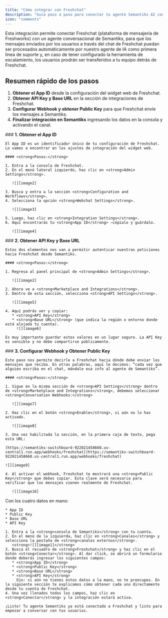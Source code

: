 ```yaml
---
title: "Cómo integrar con Freshchat"
description: "Guía paso a paso para conectar tu agente Semantiks AI con Freshchat."
icon: "comments"
---
```

<Tip>Esta integración permite conectar Freshchat (plataforma de mensajería de Freshworks) con un agente conversacional de Semantiks, para que los mensajes enviados por los usuarios a través del chat de Freshchat puedan ser procesados automáticamente por nuestro agente de IA como primera linea de suporte y, en caso de tener configurado la herramienta de escalamiento, los usuarios prodrán ser transferidos a tu equipo detrás de Freshchat. 
</Tip>

## Resumen rápido de los pasos

1. **Obtener el App ID** desde la configuración del widget web de Freshchat.
2. **Obtener API Key y Base URL** en la sección de integraciones de Freshchat.
3. **Configurar Webhook y obtener Public Key** para que Freshchat envíe los mensajes a Semantiks.
4. **Finalizar integración en Semantiks** ingresando los datos en la consola y activando el canal.

<Steps>
  <Step title="Obtener el App ID">
    ### <strong>1. Obtener el App ID</strong>

    El App ID es un identificador único de tu configuración de Freshchat. Lo vamos a encontrar en los ajustes de integración del widget web.

    #### <strong>Pasos:</strong>

    1. Entra a la consola de Freshchat.  
    2. En el menú lateral izquierdo, haz clic en <strong>Admin Settings</strong>.

       ![][image2]

    3. Busca y entra a la sección <strong>Configuration and Workflows</strong>.  
    4. Selecciona la opción <strong>Webchat Settings</strong>.

       ![][image3]

    5. Luego, haz clic en <strong>Integration Settings</strong>.  
    6. Aquí encontrarás tu <strong>App ID</strong> —cópialo y guárdalo.

       ![][image4]
  </Step>
  <Step title="Obtener API Key y Base URL">
    ### <strong>2. Obtener API Key y Base URL</strong>

    Estos dos elementos nos van a permitir autenticar nuestras peticiones hacia Freshchat desde Semantiks.

    #### <strong>Pasos:</strong>

    1. Regresa al panel principal de <strong>Admin Settings</strong>.

       ![][image2]

    2. Ahora ve a <strong>Marketplace and Integrations</strong>.  
    3. Dentro de esta sección, selecciona <strong>API Settings</strong>.

       ![][image5]

    4. Aquí podrás ver y copiar:  
       * <strong>API Key</strong>  
       * <strong>Base URL</strong> (que indica la región o entorno donde está alojada tu cuenta).  
         ![][image6]

    Es muy importante guardar estos valores en un lugar seguro. La API Key es sensible y no debe compartirse públicamente.
  </Step>
  <Step title="Configurar Webhook y Obtener Public Key">
    ### <strong>3. Configurar Webhook y Obtener Public Key</strong>

    Este paso nos permite decirle a Freshchat hacia dónde debe enviar los mensajes que reciba. En otras palabras, aquí le decimos: “cada vez que alguien escriba en el chat, mándale esa info al agente de Semantiks”.

    #### <strong>Pasos:</strong>

    1. Sigue en la misma sección de <strong>API Settings</strong> dentro de <strong>Marketplace and Integrations</strong>, debemos seleccionar <strong>Conversation Webhooks:</strong>

       ![][image7]

    2. Haz clic en el botón <strong>Enable</strong>, si aún no lo has activado.

       ![][image8]

    3. Una vez habilitada la sección, en la primera caja de texto, pega esta URL:

    [https://semantiks-switchboard-922021458660.us-central1.run.app/webhooks/freshchat](https://semantiks-switchboard-922021458660.us-central1.run.app/webhooks/freshchat)

    ![][image9]

    4. Al activar el webhook, Freshchat te mostrará una <strong>Public Key</strong> que debes copiar. Esta clave será necesaria para verificar que los mensajes vienen realmente de Freshchat.

       ![][image10]
  </Step>
  <Step title="Finalizar integración en Semantiks">
    Con los cuatro datos en mano:

    * App ID  
    * Public Key  
    * Base URL  
    * API Key

    1. Entra a la <strong>consola de Semantiks</strong> con tu cuenta.  
    2. En el menú de la izquierda, haz clic en <strong>Canales</strong> y selecciona la pestaña de <strong>canales externos</strong>.  
       <strong>![][image1]</strong>  
    3. Busca el recuadro de <strong>Freshchat</strong> y haz clic en el botón <strong>Conectar</strong>. Al dar click, se abrirá un formulario donde deberás ingresar los siguientes campos:  
       * <strong>App ID</strong>  
       * <strong>Public Key</strong>  
       * <strong>Base URL</strong>  
       * <strong>API Key</strong>  
         Ojo: si aún no tienes estos datos a la mano, no te preocupes. En la siguiente sección te explicamos cómo obtener cada uno directamente desde tu cuenta de Freshchat.  
    4. Una vez llenados todos los campos, haz clic en <strong>Conectar</strong> y la integración estará activa.

    ¡Listo! Tu agente Semantiks ya está conectado a Freshchat y listo para empezar a conversar con tus usuarios.
  </Step>
</Steps>